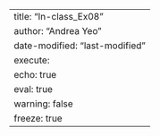 ---
title: "In-class_Ex08"
author: "Andrea Yeo"
date-modified: "last-modified"
execute:
  echo: true
  eval: true
  warning: false
  freeze: true
---